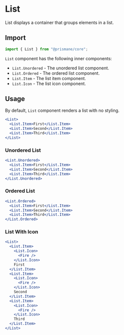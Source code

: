 # List

List displays a container that groups elements in a list.

## Import

```js
import { List } from "@prismane/core";
```

`List` component has the following inner components:

- `List.Unordered` - The unordered list component.
- `List.Ordered` - The ordered list component.
- `List.Item` - The list item component.
- `List.Icon` - The list icon component.

## Usage

By default, `List` component renders a list with no styling.

```jsx
<List>
  <List.Item>First</List.Item>
  <List.Item>Second</List.Item>
  <List.Item>Third</List.Item>
</List>
```

### Unordered List

```jsx
<List.Unordered>
  <List.Item>First</List.Item>
  <List.Item>Second</List.Item>
  <List.Item>Third</List.Item>
</List.Unordered>
```

### Ordered List

```jsx
<List.Ordered>
  <List.Item>First</List.Item>
  <List.Item>Second</List.Item>
  <List.Item>Third</List.Item>
</List.Ordered>
```

### List With Icon

```jsx
<List>
  <List.Item>
    <List.Icon>
      <Fire />
    </List.Icon>
    First
  </List.Item>
  <List.Item>
    <List.Icon>
      <Fire />
    </List.Icon>
    Second
  </List.Item>
  <List.Item>
    <List.Icon>
      <Fire />
    </List.Icon>
    Third
  </List.Item>
</List>
```
